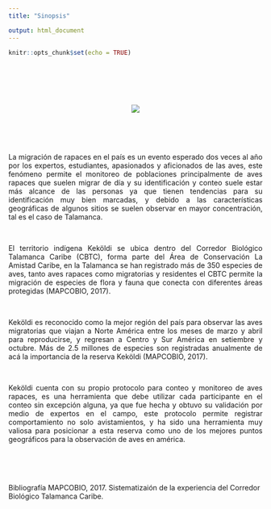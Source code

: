 ---
title: "Sinopsis"

output: html_document
---

```{r setup, include=FALSE}
knitr::opts_chunk$set(echo = TRUE)
```

\
\
\
\

<center>![](imagen/cat.jpg)</center>
\
\
\

<p align="justify">
La migración de rapaces en el país es un evento esperado dos veces al año por los expertos, estudiantes, apasionados y aficionados de las aves, este fenómeno permite el monitoreo de poblaciones principalmente de aves rapaces que suelen migrar de día y su identificación y conteo suele estar más alcance de las personas ya que tienen tendencias para su identificación muy bien marcadas, y debido a las características geográficas de algunos sitios se suelen observar en mayor concentración, tal es el caso de Talamanca. 
</p>
\
<p align="justify">
El territorio indígena Keköldi se ubica dentro del Corredor Biológico Talamanca Caribe (CBTC), forma parte del Área de Conservación La Amistad Caribe, en la Talamanca se han registrado más de 350 especies de aves, tanto aves rapaces como migratorias y residentes el CBTC permite la migración de especies de flora y fauna que conecta con diferentes áreas protegidas (MAPCOBIO, 2017).
</p>
\
<p align="justify">
Keköldi es reconocido como la mejor región del país para observar las aves migratorias que viajan a Norte América entre los meses de marzo y abril para reproducirse, y regresan a Centro y Sur América en setiembre y octubre. Más de 2.5 millones de especies son registradas anualmente de acá la importancia de la reserva Keköldi (MAPCOBIO, 2017).
</p>

\
<p align="justify">

Keköldi cuenta  con su propio protocolo para conteo y monitoreo de aves rapaces, es una herramienta que debe utilizar cada participante en el conteo sin excepción alguna, ya que fue hecha y obtuvo su validación por medio de expertos en el campo, este protocolo permite registrar comportamiento no solo avistamientos, y ha sido una herramienta muy valiosa para posicionar a esta reserva como uno de los mejores puntos geográficos para la observación de aves en américa. 
</p>
\
\
\
<p align="justify">
Bibliografía
MAPCOBIO, 2017. Sistematizaión de la experiencia del Corredor Biológico Talamanca Caribe.
